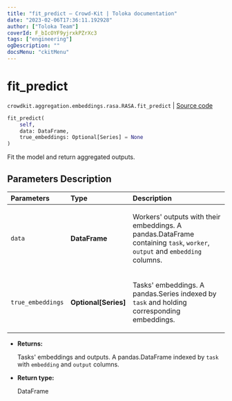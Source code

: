 ```yaml
---
title: "fit_predict — Crowd-Kit | Toloka documentation"
date: "2023-02-06T17:36:11.192928"
author: ["Toloka Team"]
coverId: F_bIcOYF9yjrxkPZrXc3
tags: ["engineering"]
ogDescription: ""
docsMenu: "ckitMenu"
---
```


# fit_predict
`crowdkit.aggregation.embeddings.rasa.RASA.fit_predict` | [Source code](https://github.com/Toloka/crowd-kit/blob/v1.2.0/crowdkit/aggregation/embeddings/rasa.py#L165)

```python
fit_predict(
    self,
    data: DataFrame,
    true_embeddings: Optional[Series] = None
)
```

Fit the model and return aggregated outputs.

## Parameters Description

| Parameters | Type | Description |
| :----------| :----| :-----------|
`data`|**DataFrame**|<p>Workers&#x27; outputs with their embeddings. A pandas.DataFrame containing `task`, `worker`, `output` and `embedding` columns.</p>
`true_embeddings`|**Optional\[Series\]**|<p>Tasks&#x27; embeddings. A pandas.Series indexed by `task` and holding corresponding embeddings.</p>

* **Returns:**

  Tasks' embeddings and outputs.
A pandas.DataFrame indexed by `task` with `embedding` and `output` columns.

* **Return type:**

  DataFrame